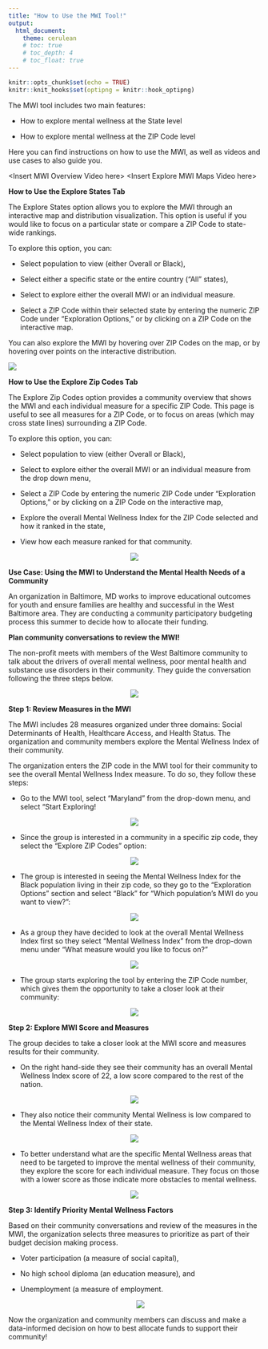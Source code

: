 ```yaml
---
title: "How to Use the MWI Tool!"
output: 
  html_document:
    theme: cerulean
    # toc: true
    # toc_depth: 4
    # toc_float: true
---
```


```r
knitr::opts_chunk$set(echo = TRUE)
knitr::knit_hooks$set(optipng = knitr::hook_optipng)
```

The MWI tool includes two main features:

-   How to explore mental wellness at the State level

-   How to explore mental wellness at the ZIP Code level

Here you can find instructions on how to use the MWI, as well as videos and use cases to also guide you.

\<Insert MWI Overview Video here\> \<Insert Explore MWI Maps Video here\>

**How to Use the Explore States Tab**

The Explore States option allows you to explore the MWI through an interactive map and distribution visualization. This option is useful if you would like to focus on a particular state or compare a ZIP Code to state-wide rankings.

To explore this option, you can:

-   Select population to view (either Overall or Black),

-   Select either a specific state or the entire country ("All" states),

-   Select to explore either the overall MWI or an individual measure.

-   Select a ZIP Code within their selected state by entering the numeric ZIP Code under "Exploration Options," or by clicking on a ZIP Code on the interactive map.

You can also explore the MWI by hovering over ZIP Codes on the map, or by hovering over points on the interactive distribution.

![](images/explore_states.png)

**How to Use the Explore Zip Codes Tab**

The Explore Zip Codes option provides a community overview that shows the MWI and each individual measure for a specific ZIP Code. This page is useful to see all measures for a ZIP Code, or to focus on areas (which may cross state lines) surrounding a ZIP Code.

To explore this option, you can:

-   Select population to view (either Overall or Black),

-   Select to explore either the overall MWI or an individual measure from the drop down menu,

-   Select a ZIP Code by entering the numeric ZIP Code under "Exploration Options," or by clicking on a ZIP Code on the interactive map,

-   Explore the overall Mental Wellness Index for the ZIP Code selected and how it ranked in the state,

-   View how each measure ranked for that community.

<center>![](images/explore_zip.png)</center>

**Use Case: Using the MWI to Understand the Mental Health Needs of a Community**

An organization in Baltimore, MD works to improve educational outcomes for youth and ensure families are healthy and successful in the West Baltimore area. They are conducting a community participatory budgeting process this summer to decide how to allocate their funding.

**Plan community conversations to review the MWI!**

The non-profit meets with members of the West Baltimore community to talk about the drivers of overall mental wellness, poor mental health and substance use disorders in their community. They guide the conversation following the three steps below.

<center>![](images/steps.png)</center>

**Step 1: Review Measures in the MWI**

The MWI includes 28 measures organized under three domains: Social Determinants of Health, Healthcare Access, and Health Status. The organization and community members explore the Mental Wellness Index of their community.

The organization enters the ZIP code in the MWI tool for their community to see the overall Mental Wellness Index measure. To do so, they follow these steps:

-   Go to the MWI tool, select "Maryland" from the drop-down menu, and select "Start Exploring!

<center>![](images/review_measures.png)</center>

-   Since the group is interested in a community in a specific zip code, they select the "Explore ZIP Codes" option:

<center>![](images/review_measures2.png)</center>

-   The group is interested in seeing the Mental Wellness Index for the Black population living in their zip code, so they go to the "Exploration Options" section and select "Black" for "Which population's MWI do you want to view?":

<center>![](images/review_measures3.png)</center>

-   As a group they have decided to look at the overall Mental Wellness Index first so they select "Mental Wellness Index" from the drop-down menu under "What measure would you like to focus on?"

<center>![](images/review_measures4.png)</center>

-   The group starts exploring the tool by entering the ZIP Code number, which gives them the opportunity to take a closer look at their community:

<center>![](images/review_measures5.png)</center>

**Step 2: Explore MWI Score and Measures**

The group decides to take a closer look at the MWI score and measures results for their community.

-   On the right hand-side they see their community has an overall Mental Wellness Index score of 22, a low score compared to the rest of the nation.

<center>![](images/explore.png)</center>

-   They also notice their community Mental Wellness is low compared to the Mental Wellness Index of their state.

<center>![](images/explore2.png)</center>

-   To better understand what are the specific Mental Wellness areas that need to be targeted to improve the mental wellness of their community, they explore the score for each individual measure. They focus on those with a lower score as those indicate more obstacles to mental wellness.

<center>![](images/explore3.png)</center>

**Step 3: Identify Priority Mental Wellness Factors**

Based on their community conversations and review of the measures in the MWI, the organization selects three measures to prioritize as part of their budget decision making process.

-   Voter participation (a measure of social capital),

-   No high school diploma (an education measure), and

-   Unemployment (a measure of employment.<center>![](images/identify.png)</center>

Now the organization and community members can discuss and make a data-informed decision on how to best allocate funds to support their community!
